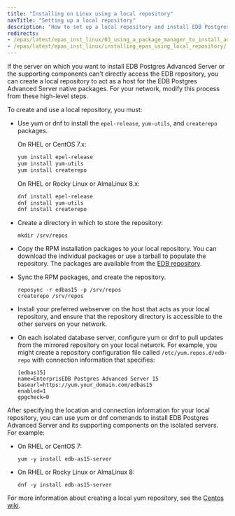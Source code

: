 ```yaml
---
title: "Installing on Linux using a local repository"
navTitle: "Setting up a local repository"
description: "How to set up a local repository and install EDB Postgres Advanced Server"
redirects:
- /epas/latest/epas_inst_linux/03_using_a_package_manager_to_install_advanced_server/#creating-an-edb-postgres-advanced-server-repository-on-an-isolated-network
- /epas/latest/epas_inst_linux/installing_epas_using_local_repository/
---
```


If the server on which you want to install EDB Postgres Advanced Server or the supporting components can't directly access the EDB repository, you can create a local repository to act as a host for the EDB Postgres Advanced Server native packages. For your network, modify this process from these high-level steps.

To create and use a local repository, you must:

-   Use yum or dnf to install the `epel-release`, `yum-utils`, and `createrepo` packages.

    On RHEL or CentOS 7.x:

    ```bash
    yum install epel-release
    yum install yum-utils
    yum install createrepo
    ```

    On RHEL or Rocky Linux or AlmaLinux 8.x:

    ```bash
    dnf install epel-release
    dnf install yum-utils
    dnf install createrepo
    ```

-   Create a directory in which to store the repository:

    ```text
    mkdir /srv/repos
    ```

-   Copy the RPM installation packages to your local repository. You can download the individual packages or use a tarball to populate the repository. The packages are available from the [EDB repository](https://repos.enterprisedb.com/).

-   Sync the RPM packages, and create the repository.

    ```text
    reposync -r edbas15 -p /srv/repos
    createrepo /srv/repos
    ```

-   Install your preferred webserver on the host that acts as your local repository, and ensure that the repository directory is accessible to the other servers on your network.

-   On each isolated database server, configure yum or dnf to pull updates from the mirrored repository on your local network. For example, you might create a repository configuration file called `/etc/yum.repos.d/edb-repo` with connection information that specifies:

    ```text
    [edbas15]
    name=EnterprisEDB Postgres Advanced Server 15
    baseurl=https://yum.your_domain.com/edbas15
    enabled=1
    gpgcheck=0
    ```

After specifying the location and connection information for your local repository, you can use yum or dnf commands to install EDB Postgres Advanced Server and its supporting components on the isolated servers. For example:

-   On RHEL or CentOS 7:

    ```text
    yum -y install edb-as15-server
    ```

-   On RHEL or Rocky Linux or AlmaLinux 8:

    ```text
    dnf -y install edb-as15-server
    ```

For more information about creating a local yum repository, see the [Centos wiki](https://wiki.centos.org/HowTos/CreateLocalRepos).
